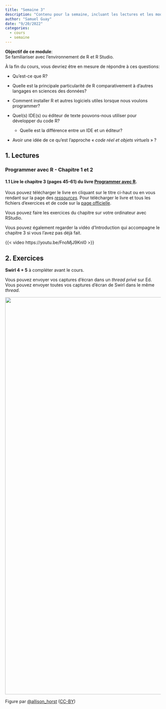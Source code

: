 ```yaml
---
title: "Semaine 3"
description: "Contenu pour la semaine, incluant les lectures et les modules"
author: "Samuel Guay"
date: "9/20/2022"
categories:
  - cours
  - semaine
---
```


**Objectif de ce module**:\
Se familiariser avec l'environnement de R et R Studio.

À la fin du cours, vous devriez être en mesure de répondre à ces questions:

-   Qu'est-ce que R?

-   Quelle est la principale particularité de R comparativement à d'autres
    langages en sciences des données?

-   Comment installer R et autres logiciels utiles lorsque nous voulons
    programmer?

-   Quel(s) IDE(s) ou éditeur de texte pouvons-nous utiliser pour développer du
    code R?

    -   Quelle est la différence entre un IDE et un éditeur?

-   Avoir une idée de ce qu'est l'approche « *code réel et objets virtuels* » ?

## 1. Lectures

### Programmer avec R - Chapitre 1 et 2

#### 1.1 Lire le **chapitre 3 (pages 45-61)** du livre [**Programmer avec R**](https://edstem.org/us/courses/6933/resources?download=20545).

::: callout-important
Vous pouvez télécharger le livre en cliquant sur le titre ci-haut ou en vous
rendant sur la page des
[*ressources*](https://edstem.org/us/courses/6933/resources)*.* Pour
télécharger le livre et tous les fichiers d'exercices et de code sur la [page
officielle](https://gitlab.com/vigou3/programmer-avec-r/-/package_files/49736237/download).
:::

Vous pouvez faire les exercices du chapitre sur votre ordinateur avec RStudio.

Vous pouvez également regarder la vidéo d'Introduction qui accompagne le
chapitre 3 si vous l'avez pas déjà fait.

{{< video https://youtu.be/FnoMjJ9Knl0 >}}

## 2. Exercices

**Swirl 4 + 5** à compléter avant le cours.

Vous pouvez envoyer vos captures d'écran dans un *thread privé* sur Ed. Vous
pouvez envoyer toutes vos captures d'écran de Swirl dans le même *thread*.

![](/assets/img/code_hero.jpg){fig-align="center" width="1280"}

Figure par [\@allison_horst](https://twitter.com/allison_horst)
([CC-BY](https://creativecommons.org/licenses/by/4.0/))
